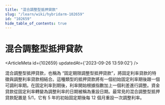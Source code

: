 ```yaml
---
title: "混合調整型抵押貸款"
slug: "/learn/wiki/hybridarm-102659"
id: "102659"
hide_table_of_contents: true
---
```



# 混合調整型抵押貸款

<ArticleMeta id={102659} updatedAt={'2023-09-26 13:59:02'} />
<div className='border-solid border-b border-t-0 my-4 border-[var(--ifm-color-gray-300)]' />

混合調整型抵押貸款，也稱為 “固定期限調整型抵押貸款”，將固定利率貸款的特徵與調整利率貸款相結合。這種類型的抵押貸款將有一個初始固定利率期後跟一個可調利率期。在固定利率到期後，利率開始根據指數加上一個利差進行調整。資金貸款從固定利率轉變為調整利率的日期被稱為重設日期。最常見的混合調整型抵押貸款配置是 5/1，它有 5 年的初始固定期後每 12 個月重設一次調整利率。
